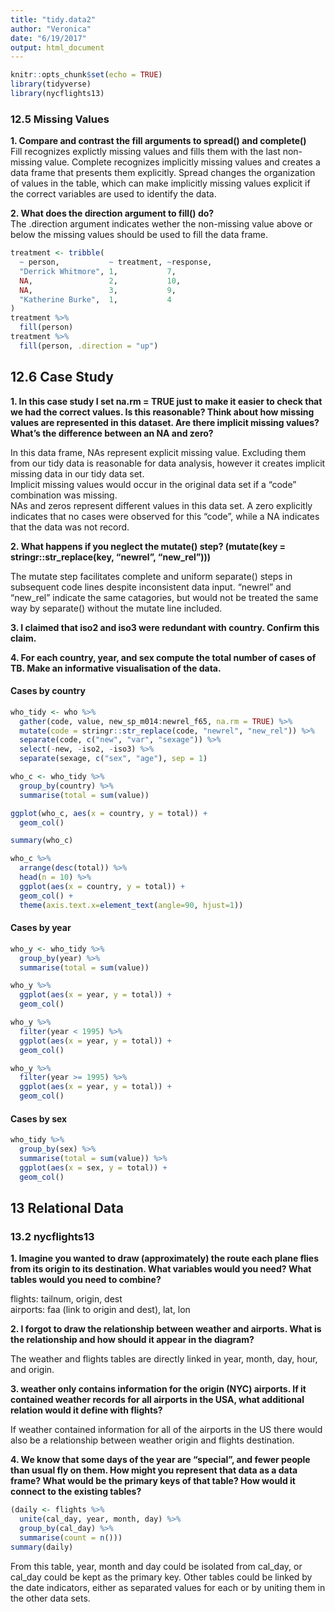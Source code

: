 ```yaml
---
title: "tidy.data2"
author: "Veronica"
date: "6/19/2017"
output: html_document
---
```


```r
knitr::opts_chunk$set(echo = TRUE)
library(tidyverse)
library(nycflights13)
```

### 12.5 Missing Values

**1. Compare and contrast the fill arguments to spread() and complete()**  
Fill recognizes explictly missing values and fills them with the last non-missing value. Complete recognizes implicitly missing values and creates a data frame that presents them explicitly. Spread changes the organization of values in the table, which can make implicitly missing values explicit if the correct variables are used to identify the data. 

**2. What does the direction argument to fill() do?**  
The .direction argument indicates wether the non-missing value above or below the missing values should be used to fill the data frame.  
```r
treatment <- tribble(
  ~ person,           ~ treatment, ~response,
  "Derrick Whitmore", 1,           7,
  NA,                 2,           10,
  NA,                 3,           9,
  "Katherine Burke",  1,           4
)
treatment %>% 
  fill(person)
treatment %>% 
  fill(person, .direction = "up")
```  

## 12.6 Case Study

**1. In this case study I set na.rm = TRUE just to make it easier to check that we had the correct values. Is this reasonable? Think about how missing values are represented in this dataset. Are there implicit missing values? What’s the difference between an NA and zero?**  

In this data frame, NAs represent explicit missing value. Excluding them from our tidy data is reasonable for data analysis, however it creates implicit missing data in our tidy data set.  
Implicit missing values would occur in the original data set if a "code" combination was missing.  
NAs and zeros represent different values in this data set. A zero explicitly indicates that no cases were observed for this "code", while a NA indicates that the data was not record.

**2. What happens if you neglect the mutate() step? (mutate(key = stringr::str_replace(key, "newrel", "new_rel")))**

The mutate step facilitates complete and uniform separate() steps in subsequent code lines despite inconsistent data input. "newrel" and "new_rel" indicate the same catagories, but would not be treated the same way by separate() without the mutate line included. 

**3. I claimed that iso2 and iso3 were redundant with country. Confirm this claim.**


**4. For each country, year, and sex compute the total number of cases of TB. Make an informative visualisation of the data.**  

#### Cases by country  
```r
who_tidy <- who %>%
  gather(code, value, new_sp_m014:newrel_f65, na.rm = TRUE) %>% 
  mutate(code = stringr::str_replace(code, "newrel", "new_rel")) %>%
  separate(code, c("new", "var", "sexage")) %>% 
  select(-new, -iso2, -iso3) %>% 
  separate(sexage, c("sex", "age"), sep = 1)

who_c <- who_tidy %>% 
  group_by(country) %>% 
  summarise(total = sum(value)) 

ggplot(who_c, aes(x = country, y = total)) + 
  geom_col()

summary(who_c)

who_c %>% 
  arrange(desc(total)) %>% 
  head(n = 10) %>% 
  ggplot(aes(x = country, y = total)) + 
  geom_col() +
  theme(axis.text.x=element_text(angle=90, hjust=1))
```

#### Cases by year  
```r
who_y <- who_tidy %>% 
  group_by(year) %>% 
  summarise(total = sum(value)) 

who_y %>%   
  ggplot(aes(x = year, y = total)) + 
  geom_col()

who_y %>% 
  filter(year < 1995) %>% 
  ggplot(aes(x = year, y = total)) + 
  geom_col()

who_y %>% 
  filter(year >= 1995) %>% 
  ggplot(aes(x = year, y = total)) + 
  geom_col()
```

#### Cases by sex  
```r
who_tidy %>% 
  group_by(sex) %>% 
  summarise(total = sum(value)) %>% 
  ggplot(aes(x = sex, y = total)) + 
  geom_col()
```

## 13 Relational Data  
### 13.2 nycflights13

**1. Imagine you wanted to draw (approximately) the route each plane flies from its origin to its destination. What variables would you need? What tables would you need to combine?**

flights: tailnum, origin, dest  
airports: faa (link to origin and dest), lat, lon

**2. I forgot to draw the relationship between weather and airports. What is the relationship and how should it appear in the diagram?**

The weather and flights tables are directly linked in year, month, day, hour, and origin. 

**3. weather only contains information for the origin (NYC) airports. If it contained weather records for all airports in the USA, what additional relation would it define with flights?**

If weather contained information for all of the airports in the US there would also be a relationship between weather origin and flights destination.

**4. We know that some days of the year are “special”, and fewer people than usual fly on them. How might you represent that data as a data frame? What would be the primary keys of that table? How would it connect to the existing tables?**

```r
(daily <- flights %>% 
  unite(cal_day, year, month, day) %>%
  group_by(cal_day) %>% 
  summarise(count = n()))
summary(daily)
```

From this table, year, month and day could be isolated from cal_day, or cal_day could be kept as the primary key. Other tables could be linked by the date indicators, either as separated values for each or by uniting them in the other data sets. 